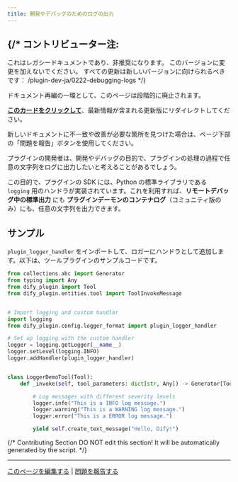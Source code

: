 ```yaml
---
title: 開発やデバッグのためのログの出力
---
```



{/* 
  コントリビューター注:
  ----------------
  これはレガシードキュメントであり、非推奨になります。
  このバージョンに変更を加えないでください。
  すべての更新は新しいバージョンに向けられるべきです：
  /plugin-dev-ja/0222-debugging-logs
*/}

<Card title="このドキュメントはまもなく非推奨になります" icon="circle-exclamation" href="/plugin-dev-ja/0222-debugging-logs">
  <p>ドキュメント再編の一環として、このページは段階的に廃止されます。</p>
  
  <p><u><b>このカードをクリックして</b></u>、最新情報が含まれる更新版にリダイレクトしてください。</p>
  
  <p>新しいドキュメントに不一致や改善が必要な箇所を見つけた場合は、ページ下部の「問題を報告」ボタンを使用してください。</p>
</Card>

プラグインの開発者は、開発やデバッグの目的で、プラグインの処理の過程で任意の文字列をログに出力したいと考えることがあるでしょう。

この目的で、プラグインの SDK には、Python の標準ライブラリである `logging` 用のハンドラが実装されています。これを利用すれば、**リモートデバッグ中の標準出力** にも **プラグインデーモンのコンテナログ**（コミュニティ版のみ）にも、任意の文字列を出力できます。

## サンプル

`plugin_logger_handler` をインポートして、ロガーにハンドラとして追加します。以下は、ツールプラグインのサンプルコードです。

```python
from collections.abc import Generator
from typing import Any
from dify_plugin import Tool
from dify_plugin.entities.tool import ToolInvokeMessage


# Import logging and custom handler
import logging
from dify_plugin.config.logger_format import plugin_logger_handler

# Set up logging with the custom handler
logger = logging.getLogger(__name__)
logger.setLevel(logging.INFO)
logger.addHandler(plugin_logger_handler)


class LoggerDemoTool(Tool):
    def _invoke(self, tool_parameters: dict[str, Any]) -> Generator[ToolInvokeMessage]:

        # Log messages with different severity levels
        logger.info("This is a INFO log message.")
        logger.warning("This is a WARNING log message.")
        logger.error("This is a ERROR log message.")

        yield self.create_text_message("Hello, Dify!")
```

{/*
Contributing Section
DO NOT edit this section!
It will be automatically generated by the script.
*/}

---

[このページを編集する](https://github.com/langgenius/dify-docs/edit/main/ja-jp/plugins/best-practice/how-to-print-strings-to-logs-for-debugging.mdx) | [問題を報告する](https://github.com/langgenius/dify-docs/issues/new?template=docs.yml)

